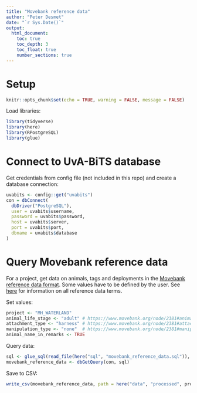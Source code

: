 ```yaml
---
title: "Movebank reference data"
author: "Peter Desmet"
date: "`r Sys.Date()`"
output:
  html_document:
    toc: true
    toc_depth: 3
    toc_float: true
    number_sections: true
---
```


# Setup

```r
knitr::opts_chunk$set(echo = TRUE, warning = FALSE, message = FALSE)
```

Load libraries:

```r
library(tidyverse)
library(here)
library(RPostgreSQL)
library(glue)
```

# Connect to UvA-BiTS database

Get credentials from config file (not included in this repo) and create a database connection:

```r
uvabits <- config::get("uvabits")
con = dbConnect(
  dbDriver("PostgreSQL"),
  user = uvabits$username,
  password = uvabits$password,
  host = uvabits$server,
  port = uvabits$port,
  dbname = uvabits$database
)
```

# Query Movebank reference data

For a project, get data on animals, tags and deployments in the [Movebank reference data format](https://www.movebank.org/node/27). Some values have to be defined by the user. See [here](https://www.movebank.org/node/2381#metadata) for information on all reference data terms.

Set values:

```r
project <- "MH_WATERLAND"
animal_life_stage <- "adult" # https://www.movebank.org/node/2381#animal_life_stage
attachment_type <- "harness" # https://www.movebank.org/node/2381#attachment_type
manipulation_type <- "none"  # https://www.movebank.org/node/2381#manipulation_type
animal_name_in_remarks <- TRUE
```

Query data:

```r
sql <- glue_sql(read_file(here("sql", "movebank_reference_data.sql")), .con = con)
movebank_reference_data <- dbGetQuery(con, sql)
```

Save to CSV:

```r
write_csv(movebank_reference_data, path = here("data", "processed", project, "movebank_reference_data.csv"), na = "")
```
